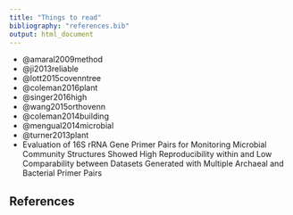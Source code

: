 ```yaml
---
title: "Things to read"
bibliography: "references.bib"
output: html_document
---
```


* @amaral2009method
* @ji2013reliable
* @lott2015covenntree
* @coleman2016plant
* @singer2016high
* @wang2015orthovenn
* @coleman2014building
* @mengual2014microbial
* @turner2013plant
* Evaluation of 16S rRNA Gene Primer Pairs for Monitoring Microbial Community Structures Showed High Reproducibility within and Low Comparability between Datasets Generated with Multiple Archaeal and Bacterial Primer Pairs

## References